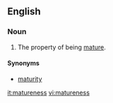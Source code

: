 ==English==

===Noun===
{{en-noun|-}}

# The property of being [[mature]].

====Synonyms====

*[[maturity]]

[[it:matureness]]
[[vi:matureness]]